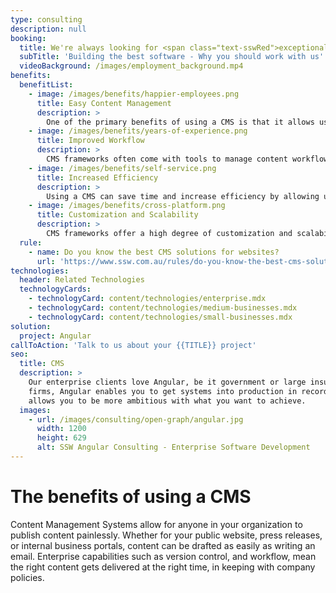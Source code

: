 ```yaml
---
type: consulting
description: null
booking:
  title: We're always looking for <span class="text-sswRed">exceptional candidates</span> at SSW
  subTitle: 'Building the best software - Why you should work with us'
  videoBackground: /images/employment_background.mp4
benefits:
  benefitList:
    - image: /images/benefits/happier-employees.png
      title: Easy Content Management
      description: >
        One of the primary benefits of using a CMS is that it allows users to create and manage website content easily, without requiring any technical expertise. CMS users can create new pages, upload images and videos, and publish content without having to write any code or rely on IT support.
    - image: /images/benefits/years-of-experience.png
      title: Improved Workflow
      description: >
        CMS frameworks often come with tools to manage content workflow, including content approval processes and version control. These features make it easier for teams to collaborate on content creation and ensure that the right content is published at the right time.
    - image: /images/benefits/self-service.png
      title: Increased Efficiency
      description: >
        Using a CMS can save time and increase efficiency by allowing users to reuse content across multiple pages, automate publishing processes, and easily update content as needed.
    - image: /images/benefits/cross-platform.png
      title: Customization and Scalability
      description: >
        CMS frameworks offer a high degree of customization and scalability, allowing users to create custom templates, modules, and plugins to suit their specific needs. This makes it easier to expand and grow a website or content repository as the organization's needs change over time.
  rule:
    - name: Do you know the best CMS solutions for websites?
      url: 'https://www.ssw.com.au/rules/do-you-know-the-best-cms-solutions-for-websites/'
technologies:
  header: Related Technologies
  technologyCards:
    - technologyCard: content/technologies/enterprise.mdx
    - technologyCard: content/technologies/medium-businesses.mdx
    - technologyCard: content/technologies/small-businesses.mdx
solution:
  project: Angular
callToAction: 'Talk to us about your {{TITLE}} project'
seo:
  title: CMS
  description: >
    Our enterprise clients love Angular, be it government or large insurance
    firms, Angular enables you to get systems into production in record time and
    allows you to be more ambitious with what you want to achieve.
  images:
    - url: /images/consulting/open-graph/angular.jpg
      width: 1200
      height: 629
      alt: SSW Angular Consulting - Enterprise Software Development
---
```


# The benefits of using a **CMS**

Content Management Systems allow for anyone in your organization to publish content painlessly. Whether for your public website, press releases, or internal business portals, content can be drafted as easily as writing an email. Enterprise capabilities such as version control, and workflow, mean the right content gets delivered at the right time, in keeping with company policies.
